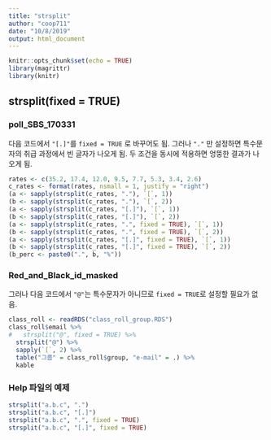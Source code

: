 ```yaml
---
title: "strsplit"
author: "coop711"
date: "10/8/2019"
output: html_document
---
```


```r
knitr::opts_chunk$set(echo = TRUE)
library(magrittr)
library(knitr)
```

## strsplit(fixed = TRUE)

### poll_SBS_170331 

다음 코드에서 `"[.]"`를 `fixed = TRUE` 로 바꾸어도 됨. 그러나 `"."` 만 설정하면 
특수문자의 취급 과정에서 빈 글자가 나오게 됨. 두 조건을 동시에 적용하면 엉뚱한 결과가 나오게 됨.

```r
rates <- c(35.2, 17.4, 12.0, 9.5, 7.7, 5.3, 3.4, 2.6)
c_rates <- format(rates, nsmall = 1, justify = "right")
(a <- sapply(strsplit(c_rates, "."), `[`, 1))
(b <- sapply(strsplit(c_rates, "."), `[`, 2))
(a <- sapply(strsplit(c_rates, "[.]"), `[`, 1))
(b <- sapply(strsplit(c_rates, "[.]"), `[`, 2))
(a <- sapply(strsplit(c_rates, ".", fixed = TRUE), `[`, 1))
(b <- sapply(strsplit(c_rates, ".", fixed = TRUE), `[`, 2))
(a <- sapply(strsplit(c_rates, "[.]", fixed = TRUE), `[`, 1))
(b <- sapply(strsplit(c_rates, "[.]", fixed = TRUE), `[`, 2))
(b_perc <- paste0(".", b, "%"))
```

### Red_and_Black_id_masked

그러나 다음 코드에서 `"@"`는 특수문자가 아니므로 `fixed = TRUE`로 설정할 필요가 없음.

```r
class_roll <- readRDS("class_roll_group.RDS")
class_roll$email %>%
#   strsplit("@", fixed = TRUE) %>%
  strsplit("@") %>%
  sapply(`[`, 2) %>%
  table("그룹" = class_roll$group, "e-mail" = .) %>%
  kable
```

### Help 파일의 예제

```r
strsplit("a.b.c", ".")
strsplit("a.b.c", "[.]")
strsplit("a.b.c", ".", fixed = TRUE)
strsplit("a.b.c", "[.]", fixed = TRUE)
```